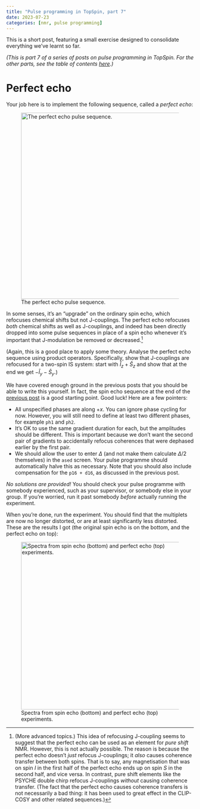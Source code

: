 ```yaml
---
title: "Pulse programming in TopSpin, part 7"
date: 2023-07-23
categories: [nmr, pulse programming]
---
```


This is a short post, featuring a small exercise designed to consolidate everything we've learnt so far.

*(This is part 7 of a series of posts on pulse programming in TopSpin.
For the other parts, see the table of contents [here](index.qmd).)*


# Perfect echo

Your job here is to implement the following sequence, called a *perfect echo*:

![The perfect echo pulse sequence.](img/perfect_echo.png){width=500}

In some senses, it's an "upgrade" on the ordinary spin echo, which refocuses chemical shifts but not J-couplings.
The perfect echo refocuses *both* chemical shifts as well as J-couplings, and indeed has been directly dropped into some pulse sequences in place of a spin echo whenever it's important that J-modulation be removed or decreased.[^j-refocusing]

(Again, this is a good place to apply some theory.
Analyse the perfect echo sequence using product operators.
Specifically, show that J-couplings are refocused for a two-spin IS system: start with $\hat{I}_z + \hat{S}_z$ and show that at the end we get $-\hat{I}_y - \hat{S}_y$.)

We have covered enough ground in the previous posts that you should be able to write this yourself.
In fact, the spin echo sequence at the end of the [previous post](part6.qmd) is a good starting point.
Good luck! Here are a few pointers:

 - All unspecified phases are along $+x$. You can ignore phase cycling for now. However, you will still need to define at least two different phases, for example `ph1` and `ph2`.
 - It's OK to use the same gradient duration for each, but the amplitudes should be different. This is important because we don't want the second pair of gradients to accidentally refocus coherences that were dephased earlier by the first pair.
 - We should allow the user to enter $\Delta$ (and not make them calculate $\Delta/2$ themselves) in the `ased` screen. Your pulse programme should automatically halve this as necessary. Note that you should also include compensation for the `p16 + d16`, as discussed in the previous post.

*No solutions are provided!*
You should check your pulse programme with somebody experienced, such as your supervisor, or somebody else in your group.
If you're worried, run it past somebody *before* actually running the experiment.

When you're done, run the experiment.
You should find that the multiplets are now no longer distorted, or are at least significantly less distorted.
These are the results I got (the original spin echo is on the bottom, and the perfect echo on top):

![Spectra from spin echo (bottom) and perfect echo (top) experiments.](img/spin_vs_perfect.png){width=450}


[^j-refocusing]: (More advanced topics.) This idea of refocusing J-coupling seems to suggest that the perfect echo can be used as an element for *pure shift* NMR. However, this is not actually possible. The reason is because the perfect echo doesn't *just* refocus J-couplings; it *also* causes coherence transfer between both spins. That is to say, any magnetisation that was on spin $I$ in the first half of the perfect echo ends up on spin $S$ in the second half, and vice versa. In contrast, pure shift elements like the PSYCHE double chirp refocus J-couplings *without* causing coherence transfer. (The fact that the perfect echo causes coherence transfers is not necessarily a bad thing: it has been used to great effect in the CLIP-COSY and other related sequences.)
